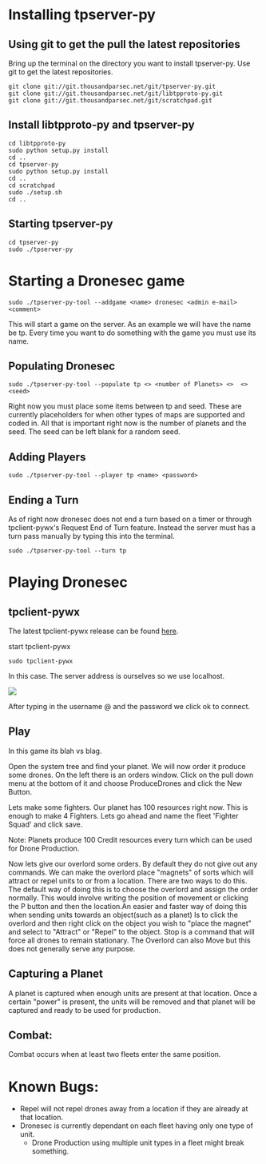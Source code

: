 =Installing tpserver-py=

==Using git to get the pull the latest repositories==

Bring up the terminal on the directory you want to install tpserver-py.
Use git to get the latest repositories.
<pre>
git clone git://git.thousandparsec.net/git/tpserver-py.git
git clone git://git.thousandparsec.net/git/libtpproto-py.git
git clone git://git.thousandparsec.net/git/scratchpad.git
</pre>

==Install libtpproto-py and tpserver-py==
<pre>
cd libtpproto-py
sudo python setup.py install
cd ..
cd tpserver-py
sudo python setup.py install
cd ..
cd scratchpad
sudo ./setup.sh
cd ..
</pre>

==Starting tpserver-py==
<pre>
cd tpserver-py
sudo ./tpserver-py
</pre>

=Starting a Dronesec game=
<pre>
sudo ./tpserver-py-tool --addgame <name> dronesec <admin e-mail> <comment>
</pre>
This will start  a game on the server.  As an example we will have the name be tp. Every time you want to do something with the game you must use its name.

==Populating Dronesec==
<pre>
sudo ./tpserver-py-tool --populate tp <> <number of Planets> <>  <> <seed>
</pre>

Right now you must place some items between tp and seed. These are currently placeholders for when other types of maps are supported and coded in.
All that is important right now is the number of planets and the seed.
The seed can be left blank for a random seed.

==Adding Players==

<pre>
sudo ./tpserver-py-tool --player tp <name> <password>
</pre>

==Ending a Turn==
As of right now dronesec does not end a turn based on a timer or through tpclient-pywx's Request End of Turn feature. Instead the server must has a turn pass manually by typing this into the terminal.
<pre>
sudo ./tpserver-py-tool --turn tp
</pre>

=Playing Dronesec=

==tpclient-pywx==
The latest tpclient-pywx release can be found [http://thousandparsec.net/tp/downloads.php here].

start tpclient-pywx

<pre>
sudo tpclient-pywx
</pre>

In this case. The server address is ourselves so we use localhost.

<html>
<a href="http://picasaweb.google.com/juanmy777/Dronesec/photo#5213677956610476002"><img src="http://lh6.ggpht.com/juanmy777/SFq0enENR-I/AAAAAAAAAC0/SzbOD_tQGsw/s800/Screenshot-TP%3A%20Connect%20to%20a%20Server.png" /></a>
</html>

After typing in the username @ <gamename> and the password we click ok to connect.
 
==Play==
In this game its blah vs blag.

Open the system tree and find your planet.
We will now order it produce some drones.
On the left there is an orders window. Click on the pull down menu at the bottom of it and choose ProduceDrones and click the New Button.

Lets make some fighters.
Our planet has 100 resources right now. This is enough to make 4 Fighters. Lets go ahead and name the fleet 'Fighter Squad' and click save.

Note: Planets produce 100 Credit resources every turn which can be used for Drone Production.

Now lets give our overlord some orders. By default they do not give out any commands. We can make the overlord place "magnets" of sorts which will attract or repel units to or from a location. There are two ways to do this.
The default way of doing this is to choose the overlord and assign the order normally. This would involve writing the position of movement or clicking the P button and then the location.An easier and faster way of doing this when sending units towards an object(such as a planet) Is to click the overlord and then right click on the object you wish to "place the magnet" and select to "Attract" or "Repel" to the object. Stop is a command that will force all drones to remain stationary.
The Overlord can also Move but this does not generally serve any purpose.

==Capturing a Planet==
A planet is captured when enough units are present at that location.
Once a certain "power" is present, the units will be removed and that planet will be captured and ready to be used for production.


==Combat:==
Combat occurs when at least two fleets enter the same position.


=Known Bugs:=
*Repel will not repel drones away from a location if they are already at that location.
*Dronesec is currently dependant on each fleet having only one type of unit. 
**Drone Production using multiple unit types in a fleet might break something.